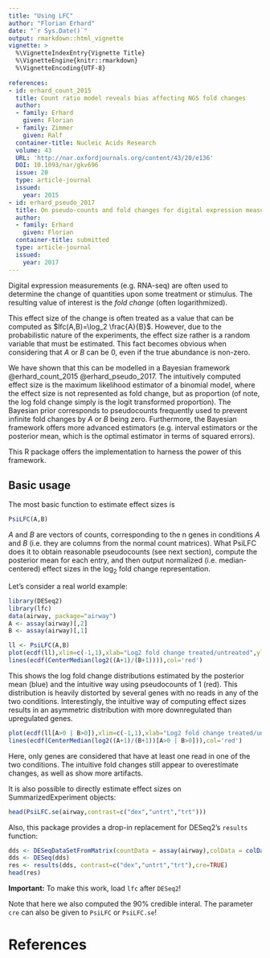 ```yaml
---
title: "Using LFC"
author: "Florian Erhard"
date: "`r Sys.Date()`"
output: rmarkdown::html_vignette
vignette: >
  %\VignetteIndexEntry{Vignette Title}
  %\VignetteEngine{knitr::rmarkdown}
  %\VignetteEncoding{UTF-8}
  
references:
- id: erhard_count_2015
  title: Count ratio model reveals bias affecting NGS fold changes
  author:
  - family: Erhard
    given: Florian
  - family: Zimmer
    given: Ralf
  container-title: Nucleic Acids Research
  volume: 43
  URL: 'http://nar.oxfordjournals.org/content/43/20/e136'
  DOI: 10.1093/nar/gkv696
  issue: 20
  type: article-journal
  issued:
    year: 2015
- id: erhard_pseudo_2017
  title: On pseudo-counts and fold changes for digital expression measurements
  author:
  - family: Erhard
    given: Florian
  container-title: submitted
  type: article-journal
  issued:
    year: 2017
---
```


Digital expression measurements (e.g. RNA-seq) are often used to determine the change of quantities upon some treatment or stimulus. The resulting value of interest is the *fold change* (often logarithmized).

This effect size of the change is often treated as a value that can be computed as $lfc(A,B)=\log_2 \frac{A}{B}$. However, due to the probabilistic nature of the experiments, the effect size rather is a random variable that must be estimated. This fact becomes obvious when considering that $A$ or $B$ can be 0, even if the true abundance is non-zero.

We have shown that this can be modelled in a Bayesian framework @erhard_count_2015 @erhard_pseudo_2017. The intuitively computed effect size is the maximum likelihood estimator of a binomial model, where the effect size is not represented as fold change, but as proportion (of note, the log fold change simply is the logit transformed proportion). The Bayesian prior corresponds to pseudocounts frequently used to prevent infinite fold changes by $A$ or $B$ being zero. Furthermore, the Bayesian framework offers more advanced estimators (e.g. interval estimators or the posterior mean, which is the optimal estimator in terms of squared errors).

This R package offers the implementation to harness the power of this framework.


## Basic usage

The most basic function to estimate effect sizes is 

```R
PsiLFC(A,B)
```

$A$ and $B$ are vectors of counts, corresponding to the n genes in conditions $A$ and $B$ (i.e. they are columns from the normal count matrices). What PsiLFC does it to obtain reasonable pseudocounts (see next section), compute the posterior mean for each entry, and then output normalized (i.e. median-centered) effect sizes in the log$_2$ fold change representation.


Let's consider a real world example:

```R
library(DESeq2)
library(lfc)
data(airway, package="airway")
A <- assay(airway)[,2]
B <- assay(airway)[,1]

ll <- PsiLFC(A,B)
plot(ecdf(ll),xlim=c(-1,1),xlab="Log2 fold change treated/untreated",ylab="Cumulative frequency",main="Cell N61311",col='blue')
lines(ecdf(CenterMedian(log2((A+1)/(B+1)))),col='red')
```

This shows the log fold change distributions estimated by the posterior mean (blue) and the intuitive way using pseudocounts of 1 (red). This distribution is heavily distorted by several genes with no reads in any of the two conditions. Interestingly, the intuitive way of computing effect sizes results in an asymmetric distribution with more downregulated than upregulated genes.

```R
plot(ecdf(ll[A>0 | B>0]),xlim=c(-1,1),xlab="Log2 fold change treated/untreated",ylab="Cumulative frequency",main="Cell N61311",col='blue')
lines(ecdf(CenterMedian(log2((A+1)/(B+1))[A>0 | B>0])),col='red')
``` 

Here, only genes are considered that have at least one read in one of the two conditions. The intuitive fold changes still appear to overestimate changes, as well as show more artifacts.

It is also possible to directly estimate effect sizes on SummarizedExperiment objects:

```R
head(PsiLFC.se(airway,contrast=c("dex","untrt","trt")))
```

Also, this package provides a drop-in replacement for DESeq2's `results` function:

```R
dds <- DESeqDataSetFromMatrix(countData = assay(airway),colData = colData(airway),design= ~ dex)
dds <- DESeq(dds)
res <- results(dds, contrast=c("dex","untrt","trt"),cre=TRUE)
head(res)
```

**Important:** To make this work, load `lfc` after `DESeq2`!

Note that here we also computed the 90% credible interal. The parameter `cre` can also be given to `PsiLFC` or `PsiLFC.se`!

# References
